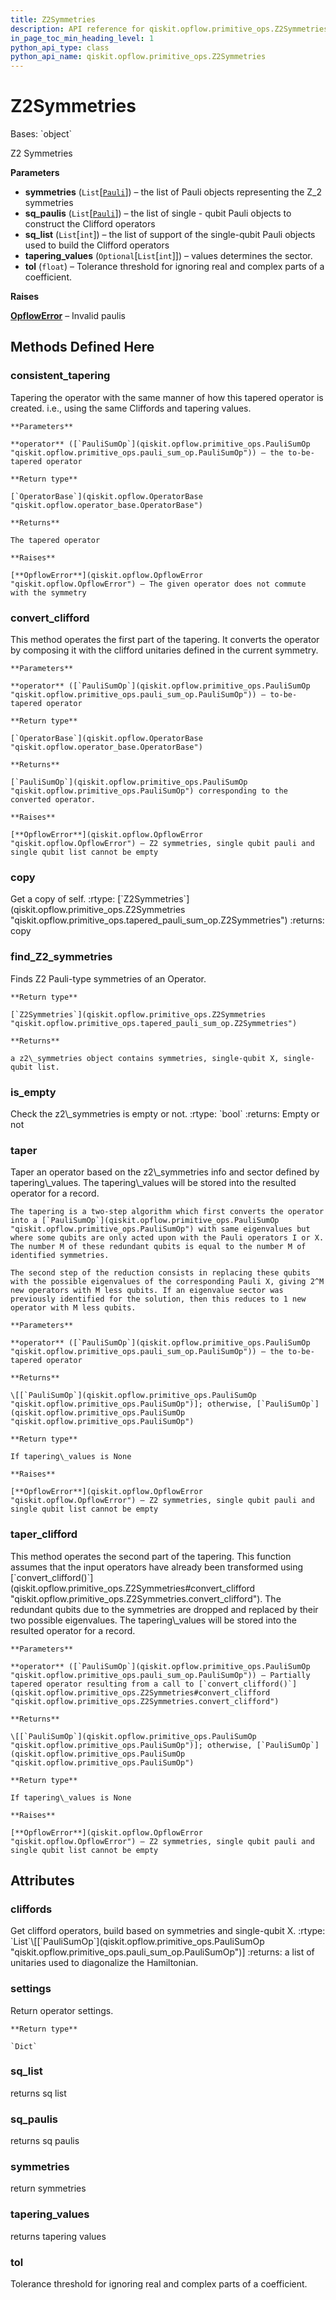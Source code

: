 ```yaml
---
title: Z2Symmetries
description: API reference for qiskit.opflow.primitive_ops.Z2Symmetries
in_page_toc_min_heading_level: 1
python_api_type: class
python_api_name: qiskit.opflow.primitive_ops.Z2Symmetries
---
```


# Z2Symmetries

<Class id="qiskit.opflow.primitive_ops.Z2Symmetries" github="https://github.com/qiskit/qiskit/tree/stable/0.23/qiskit/opflow/primitive_ops/tapered_pauli_sum_op.py" signature="Z2Symmetries(symmetries, sq_paulis, sq_list, tapering_values=None, tol=1e-14)">
  Bases: `object`

  Z2 Symmetries

  **Parameters**

  *   **symmetries** (`List`\[[`Pauli`](qiskit.quantum_info.Pauli "qiskit.quantum_info.operators.symplectic.pauli.Pauli")]) – the list of Pauli objects representing the Z\_2 symmetries
  *   **sq\_paulis** (`List`\[[`Pauli`](qiskit.quantum_info.Pauli "qiskit.quantum_info.operators.symplectic.pauli.Pauli")]) – the list of single - qubit Pauli objects to construct the Clifford operators
  *   **sq\_list** (`List`\[`int`]) – the list of support of the single-qubit Pauli objects used to build the Clifford operators
  *   **tapering\_values** (`Optional`\[`List`\[`int`]]) – values determines the sector.
  *   **tol** (`float`) – Tolerance threshold for ignoring real and complex parts of a coefficient.

  **Raises**

  [**OpflowError**](qiskit.opflow.OpflowError "qiskit.opflow.OpflowError") – Invalid paulis

  ## Methods Defined Here

  ### consistent\_tapering

  <Function id="qiskit.opflow.primitive_ops.Z2Symmetries.consistent_tapering" signature="Z2Symmetries.consistent_tapering(operator)">
    Tapering the operator with the same manner of how this tapered operator is created. i.e., using the same Cliffords and tapering values.

    **Parameters**

    **operator** ([`PauliSumOp`](qiskit.opflow.primitive_ops.PauliSumOp "qiskit.opflow.primitive_ops.pauli_sum_op.PauliSumOp")) – the to-be-tapered operator

    **Return type**

    [`OperatorBase`](qiskit.opflow.OperatorBase "qiskit.opflow.operator_base.OperatorBase")

    **Returns**

    The tapered operator

    **Raises**

    [**OpflowError**](qiskit.opflow.OpflowError "qiskit.opflow.OpflowError") – The given operator does not commute with the symmetry
  </Function>

  ### convert\_clifford

  <Function id="qiskit.opflow.primitive_ops.Z2Symmetries.convert_clifford" signature="Z2Symmetries.convert_clifford(operator)">
    This method operates the first part of the tapering. It converts the operator by composing it with the clifford unitaries defined in the current symmetry.

    **Parameters**

    **operator** ([`PauliSumOp`](qiskit.opflow.primitive_ops.PauliSumOp "qiskit.opflow.primitive_ops.pauli_sum_op.PauliSumOp")) – to-be-tapered operator

    **Return type**

    [`OperatorBase`](qiskit.opflow.OperatorBase "qiskit.opflow.operator_base.OperatorBase")

    **Returns**

    [`PauliSumOp`](qiskit.opflow.primitive_ops.PauliSumOp "qiskit.opflow.primitive_ops.PauliSumOp") corresponding to the converted operator.

    **Raises**

    [**OpflowError**](qiskit.opflow.OpflowError "qiskit.opflow.OpflowError") – Z2 symmetries, single qubit pauli and single qubit list cannot be empty
  </Function>

  ### copy

  <Function id="qiskit.opflow.primitive_ops.Z2Symmetries.copy" signature="Z2Symmetries.copy()">
    Get a copy of self. :rtype: [`Z2Symmetries`](qiskit.opflow.primitive_ops.Z2Symmetries "qiskit.opflow.primitive_ops.tapered_pauli_sum_op.Z2Symmetries") :returns: copy
  </Function>

  ### find\_Z2\_symmetries

  <Function id="qiskit.opflow.primitive_ops.Z2Symmetries.find_Z2_symmetries" signature="classmethod Z2Symmetries.find_Z2_symmetries(operator)">
    Finds Z2 Pauli-type symmetries of an Operator.

    **Return type**

    [`Z2Symmetries`](qiskit.opflow.primitive_ops.Z2Symmetries "qiskit.opflow.primitive_ops.tapered_pauli_sum_op.Z2Symmetries")

    **Returns**

    a z2\_symmetries object contains symmetries, single-qubit X, single-qubit list.
  </Function>

  ### is\_empty

  <Function id="qiskit.opflow.primitive_ops.Z2Symmetries.is_empty" signature="Z2Symmetries.is_empty()">
    Check the z2\_symmetries is empty or not. :rtype: `bool` :returns: Empty or not
  </Function>

  ### taper

  <Function id="qiskit.opflow.primitive_ops.Z2Symmetries.taper" signature="Z2Symmetries.taper(operator)">
    Taper an operator based on the z2\_symmetries info and sector defined by tapering\_values. The tapering\_values will be stored into the resulted operator for a record.

    The tapering is a two-step algorithm which first converts the operator into a [`PauliSumOp`](qiskit.opflow.primitive_ops.PauliSumOp "qiskit.opflow.primitive_ops.PauliSumOp") with same eigenvalues but where some qubits are only acted upon with the Pauli operators I or X. The number M of these redundant qubits is equal to the number M of identified symmetries.

    The second step of the reduction consists in replacing these qubits with the possible eigenvalues of the corresponding Pauli X, giving 2^M new operators with M less qubits. If an eigenvalue sector was previously identified for the solution, then this reduces to 1 new operator with M less qubits.

    **Parameters**

    **operator** ([`PauliSumOp`](qiskit.opflow.primitive_ops.PauliSumOp "qiskit.opflow.primitive_ops.pauli_sum_op.PauliSumOp")) – the to-be-tapered operator

    **Returns**

    \[[`PauliSumOp`](qiskit.opflow.primitive_ops.PauliSumOp "qiskit.opflow.primitive_ops.PauliSumOp")]; otherwise, [`PauliSumOp`](qiskit.opflow.primitive_ops.PauliSumOp "qiskit.opflow.primitive_ops.PauliSumOp")

    **Return type**

    If tapering\_values is None

    **Raises**

    [**OpflowError**](qiskit.opflow.OpflowError "qiskit.opflow.OpflowError") – Z2 symmetries, single qubit pauli and single qubit list cannot be empty
  </Function>

  ### taper\_clifford

  <Function id="qiskit.opflow.primitive_ops.Z2Symmetries.taper_clifford" signature="Z2Symmetries.taper_clifford(operator)">
    This method operates the second part of the tapering. This function assumes that the input operators have already been transformed using [`convert_clifford()`](qiskit.opflow.primitive_ops.Z2Symmetries#convert_clifford "qiskit.opflow.primitive_ops.Z2Symmetries.convert_clifford"). The redundant qubits due to the symmetries are dropped and replaced by their two possible eigenvalues. The tapering\_values will be stored into the resulted operator for a record.

    **Parameters**

    **operator** ([`PauliSumOp`](qiskit.opflow.primitive_ops.PauliSumOp "qiskit.opflow.primitive_ops.pauli_sum_op.PauliSumOp")) – Partially tapered operator resulting from a call to [`convert_clifford()`](qiskit.opflow.primitive_ops.Z2Symmetries#convert_clifford "qiskit.opflow.primitive_ops.Z2Symmetries.convert_clifford")

    **Returns**

    \[[`PauliSumOp`](qiskit.opflow.primitive_ops.PauliSumOp "qiskit.opflow.primitive_ops.PauliSumOp")]; otherwise, [`PauliSumOp`](qiskit.opflow.primitive_ops.PauliSumOp "qiskit.opflow.primitive_ops.PauliSumOp")

    **Return type**

    If tapering\_values is None

    **Raises**

    [**OpflowError**](qiskit.opflow.OpflowError "qiskit.opflow.OpflowError") – Z2 symmetries, single qubit pauli and single qubit list cannot be empty
  </Function>

  ## Attributes

  ### cliffords

  <Attribute id="qiskit.opflow.primitive_ops.Z2Symmetries.cliffords" name="cliffords">
    Get clifford operators, build based on symmetries and single-qubit X. :rtype: `List`\[[`PauliSumOp`](qiskit.opflow.primitive_ops.PauliSumOp "qiskit.opflow.primitive_ops.pauli_sum_op.PauliSumOp")] :returns: a list of unitaries used to diagonalize the Hamiltonian.
  </Attribute>

  ### settings

  <Attribute id="qiskit.opflow.primitive_ops.Z2Symmetries.settings" name="settings">
    Return operator settings.

    **Return type**

    `Dict`
  </Attribute>

  ### sq\_list

  <Attribute id="qiskit.opflow.primitive_ops.Z2Symmetries.sq_list" name="sq_list">
    returns sq list
  </Attribute>

  ### sq\_paulis

  <Attribute id="qiskit.opflow.primitive_ops.Z2Symmetries.sq_paulis" name="sq_paulis">
    returns sq paulis
  </Attribute>

  ### symmetries

  <Attribute id="qiskit.opflow.primitive_ops.Z2Symmetries.symmetries" name="symmetries">
    return symmetries
  </Attribute>

  ### tapering\_values

  <Attribute id="qiskit.opflow.primitive_ops.Z2Symmetries.tapering_values" name="tapering_values">
    returns tapering values
  </Attribute>

  ### tol

  <Attribute id="qiskit.opflow.primitive_ops.Z2Symmetries.tol" name="tol">
    Tolerance threshold for ignoring real and complex parts of a coefficient.
  </Attribute>
</Class>

